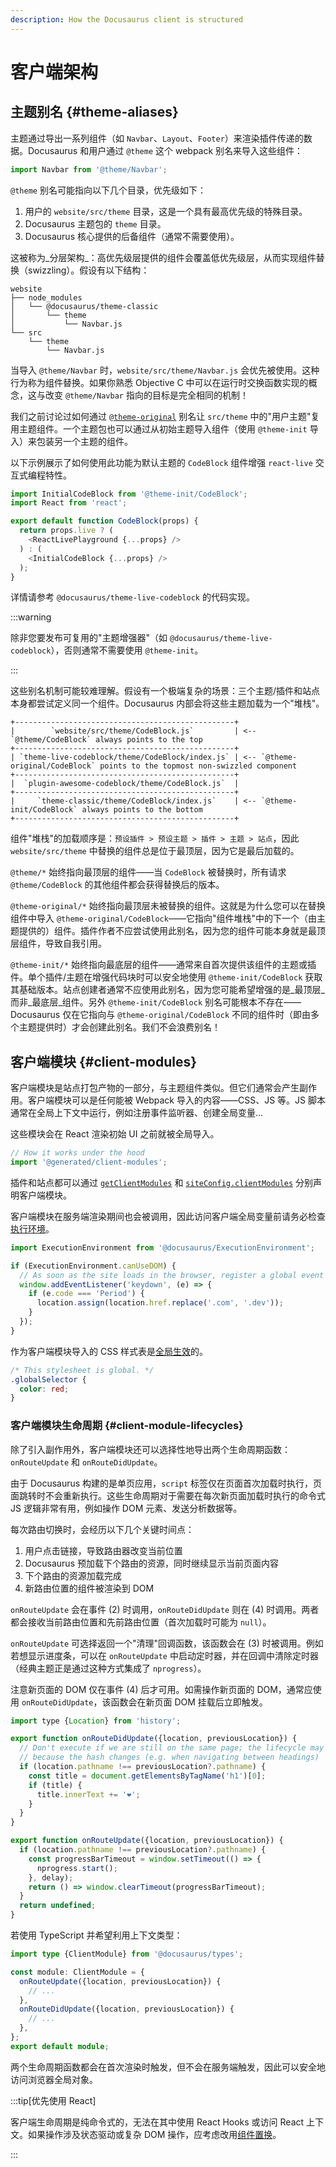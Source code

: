 ```yaml
---
description: How the Docusaurus client is structured
---
```


# 客户端架构

## 主题别名 {#theme-aliases}

主题通过导出一系列组件（如 `Navbar`、`Layout`、`Footer`）来渲染插件传递的数据。Docusaurus 和用户通过 `@theme` 这个 webpack 别名来导入这些组件：

```js
import Navbar from '@theme/Navbar';
```

`@theme` 别名可能指向以下几个目录，优先级如下：

1. 用户的 `website/src/theme` 目录，这是一个具有最高优先级的特殊目录。
2. Docusaurus 主题包的 `theme` 目录。
3. Docusaurus 核心提供的后备组件（通常不需要使用）。

这被称为_分层架构_：高优先级层提供的组件会覆盖低优先级层，从而实现组件替换（swizzling）。假设有以下结构：

```
website
├── node_modules
│   └── @docusaurus/theme-classic
│       └── theme
│           └── Navbar.js
└── src
    └── theme
        └── Navbar.js
```

当导入 `@theme/Navbar` 时，`website/src/theme/Navbar.js` 会优先被使用。这种行为称为组件替换。如果你熟悉 Objective C 中可以在运行时交换函数实现的概念，这与改变 `@theme/Navbar` 指向的目标是完全相同的机制！

我们之前讨论过如何通过 [`@theme-original`](../swizzling.mdx#wrapping) 别名让 `src/theme` 中的"用户主题"复用主题组件。一个主题包也可以通过从初始主题导入组件（使用 `@theme-init` 导入）来包装另一个主题的组件。

以下示例展示了如何使用此功能为默认主题的 `CodeBlock` 组件增强 `react-live` 交互式编程特性。

```js
import InitialCodeBlock from '@theme-init/CodeBlock';
import React from 'react';

export default function CodeBlock(props) {
  return props.live ? (
    <ReactLivePlayground {...props} />
  ) : (
    <InitialCodeBlock {...props} />
  );
}
```

详情请参考 `@docusaurus/theme-live-codeblock` 的代码实现。

:::warning

除非您要发布可复用的"主题增强器"（如 `@docusaurus/theme-live-codeblock`），否则通常不需要使用 `@theme-init`。

:::

这些别名机制可能较难理解。假设有一个极端复杂的场景：三个主题/插件和站点本身都尝试定义同一个组件。Docusaurus 内部会将这些主题加载为一个"堆栈"。

```text
+-------------------------------------------------+
|        `website/src/theme/CodeBlock.js`         | <-- `@theme/CodeBlock` always points to the top
+-------------------------------------------------+
| `theme-live-codeblock/theme/CodeBlock/index.js` | <-- `@theme-original/CodeBlock` points to the topmost non-swizzled component
+-------------------------------------------------+
|  `plugin-awesome-codeblock/theme/CodeBlock.js`  |
+-------------------------------------------------+
|     `theme-classic/theme/CodeBlock/index.js`    | <-- `@theme-init/CodeBlock` always points to the bottom
+-------------------------------------------------+
```

组件"堆栈"的加载顺序是：`预设插件 > 预设主题 > 插件 > 主题 > 站点`，因此 `website/src/theme` 中替换的组件总是位于最顶层，因为它是最后加载的。

`@theme/*` 始终指向最顶层的组件——当 `CodeBlock` 被替换时，所有请求 `@theme/CodeBlock` 的其他组件都会获得替换后的版本。

`@theme-original/*` 始终指向最顶层未被替换的组件。这就是为什么您可以在替换组件中导入 `@theme-original/CodeBlock`——它指向"组件堆栈"中的下一个（由主题提供的）组件。插件作者不应尝试使用此别名，因为您的组件可能本身就是最顶层组件，导致自我引用。

`@theme-init/*` 始终指向最底层的组件——通常来自首次提供该组件的主题或插件。单个插件/主题在增强代码块时可以安全地使用 `@theme-init/CodeBlock` 获取其基础版本。站点创建者通常不应使用此别名，因为您可能希望增强的是_最顶层_而非_最底层_组件。另外 `@theme-init/CodeBlock` 别名可能根本不存在——Docusaurus 仅在它指向与 `@theme-original/CodeBlock` 不同的组件时（即由多个主题提供时）才会创建此别名。我们不会浪费别名！

## 客户端模块 {#client-modules}

客户端模块是站点打包产物的一部分，与主题组件类似。但它们通常会产生副作用。客户端模块可以是任何能被 Webpack 导入的内容——CSS、JS 等。JS 脚本通常在全局上下文中运行，例如注册事件监听器、创建全局变量...

这些模块会在 React 渲染初始 UI 之前就被全局导入。

```js title="@docusaurus/core/App.tsx"
// How it works under the hood
import '@generated/client-modules';
```

插件和站点都可以通过 [`getClientModules`](../api/plugin-methods/lifecycle-apis.mdx#getClientModules) 和 [`siteConfig.clientModules`](../api/docusaurus.config.js.mdx#clientModules) 分别声明客户端模块。

客户端模块在服务端渲染期间也会被调用，因此访问客户端全局变量前请务必检查[执行环境](./ssg.mdx#escape-hatches)。

```js title="mySiteGlobalJs.js"
import ExecutionEnvironment from '@docusaurus/ExecutionEnvironment';

if (ExecutionEnvironment.canUseDOM) {
  // As soon as the site loads in the browser, register a global event listener
  window.addEventListener('keydown', (e) => {
    if (e.code === 'Period') {
      location.assign(location.href.replace('.com', '.dev'));
    }
  });
}
```

作为客户端模块导入的 CSS 样式表是[全局生效](../styling-layout.mdx#global-styles)的。

```css title="mySiteGlobalCss.css"
/* This stylesheet is global. */
.globalSelector {
  color: red;
}
```

### 客户端模块生命周期 {#client-module-lifecycles}

除了引入副作用外，客户端模块还可以选择性地导出两个生命周期函数：`onRouteUpdate` 和 `onRouteDidUpdate`。

由于 Docusaurus 构建的是单页应用，`script` 标签仅在页面首次加载时执行，页面跳转时不会重新执行。这些生命周期对于需要在每次新页面加载时执行的命令式 JS 逻辑非常有用，例如操作 DOM 元素、发送分析数据等。

每次路由切换时，会经历以下几个关键时间点：

1. 用户点击链接，导致路由器改变当前位置
2. Docusaurus 预加载下个路由的资源，同时继续显示当前页面内容
3. 下个路由的资源加载完成
4. 新路由位置的组件被渲染到 DOM

`onRouteUpdate` 会在事件 (2) 时调用，`onRouteDidUpdate` 则在 (4) 时调用。两者都会接收当前路由位置和先前路由位置（首次加载时可能为 `null`）。

`onRouteUpdate` 可选择返回一个"清理"回调函数，该函数会在 (3) 时被调用。例如若想显示进度条，可以在 `onRouteUpdate` 中启动定时器，并在回调中清除定时器（经典主题正是通过这种方式集成了 `nprogress`）。

注意新页面的 DOM 仅在事件 (4) 后才可用。如需操作新页面的 DOM，通常应使用 `onRouteDidUpdate`，该函数会在新页面 DOM 挂载后立即触发。

```js title="myClientModule.js"
import type {Location} from 'history';

export function onRouteDidUpdate({location, previousLocation}) {
  // Don't execute if we are still on the same page; the lifecycle may be fired
  // because the hash changes (e.g. when navigating between headings)
  if (location.pathname !== previousLocation?.pathname) {
    const title = document.getElementsByTagName('h1')[0];
    if (title) {
      title.innerText += '❤️';
    }
  }
}

export function onRouteUpdate({location, previousLocation}) {
  if (location.pathname !== previousLocation?.pathname) {
    const progressBarTimeout = window.setTimeout(() => {
      nprogress.start();
    }, delay);
    return () => window.clearTimeout(progressBarTimeout);
  }
  return undefined;
}
```

若使用 TypeScript 并希望利用上下文类型：

```ts title="myClientModule.ts"
import type {ClientModule} from '@docusaurus/types';

const module: ClientModule = {
  onRouteUpdate({location, previousLocation}) {
    // ...
  },
  onRouteDidUpdate({location, previousLocation}) {
    // ...
  },
};
export default module;
```

两个生命周期函数都会在首次渲染时触发，但不会在服务端触发，因此可以安全地访问浏览器全局对象。

:::tip[优先使用 React]

客户端生命周期是纯命令式的，无法在其中使用 React Hooks 或访问 React 上下文。如果操作涉及状态驱动或复杂 DOM 操作，应考虑改用[组件置换](../swizzling.mdx)。

:::